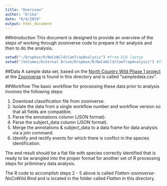 ```yaml
---
title: "Overview"
author: "Erika"
date: "6/4/2019"
output: html_document
---
```


##Introduction
This document is designed to provide an overview of the steps of working through zooniverse code to prepare it for analysis and then to do the analysis.

```r
setwd("~/Dropbox/R/NoCoWild/CamTrapAnalysis") #from ELB laptop
setwd("/Volumes/External Drive/Dropbox/R/NoCoWild/CamTrapAnalysis") #from computer in JHS 116
```


##Data
A sample data set, based on the [North Country Wild Phase 1 project](https://www.zooniverse.org/lab/8607) at the [Zooniverse](https://www.zooniverse.org) is found in this directory and is called "sampledata.csv".

##Workflow
The basic workflow for processing these data prior to analysis involves the following steps:

1. Download classification file from zooniverse.
2. Isolate the data from a single workflow number and workflow version so that all fields are compatible.
3. Parse the annotations column (JSON format).
4. Parse the subject_data column (JSON format).
5. Merge the annotations & subject_data to a data frame for data analysis via a join command.
6. Identify and rectify events for which there is conflict in the species identification.

The end result should be a flat file with species correctly identified that is ready to be wrangled into the proper format for another set of R processing steps for priliminary data analysis.

The R code to accomplish steps 2 - 5 above is called *Flatten-zooniverse-NoCoWild.Rmd* and is located in the folder called *Flatten* in this directory.


